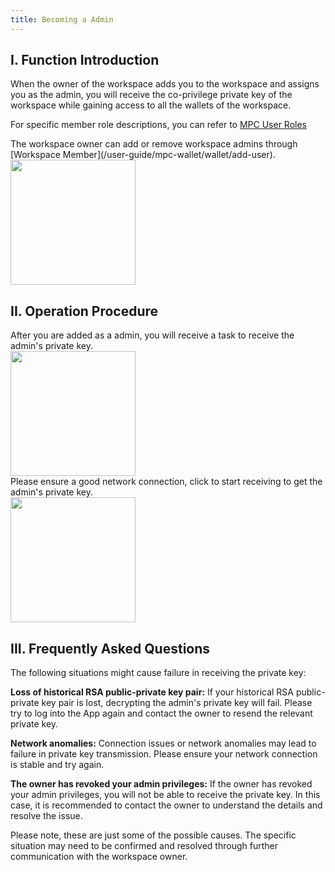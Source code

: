 ```yaml
---
title: Becoming a Admin
---
```


## I. Function Introduction


When the owner of the workspace adds you to the workspace and assigns you as the admin, you will receive the co-privilege private key of the workspace while gaining access to all the wallets of the workspace.

For specific member role descriptions, you can refer to [MPC User Roles](/help-center/manage-mpc/user-setting/user-role)

<Note>
The workspace owner can add or remove workspace admins through [Workspace Member](/user-guide/mpc-wallet/wallet/add-user).

<div className="w-full flex items-center justify-center">
        <img src="/images/user-guide/wmemberen.png" width="200"/>
</div>


</Note>


## II. Operation Procedure

<Steps>
<Step title="Open the App, Select the Workflow Module">
   After you are added as a admin, you will receive a task to receive the admin's private key.

<div className="w-full flex items-center justify-center">
        <img src="/images/user-guide/keytodoen.jpeg" width="200"/>
</div>

</Step>

<Step title="Receive Private Key">
Please ensure a good network connection, click to start receiving to get the admin's private key.

<div className="w-full flex items-center justify-center">
        <img src="/images/user-guide/privatekeyrightreceiving.jpg" width="200"/>
</div>

</Step>

</Steps>


## III. Frequently Asked Questions

<Accordion title="What situations might prevent me from receiving the private key?">
The following situations might cause failure in receiving the private key:

**Loss of historical RSA public-private key pair:** If your historical RSA public-private key pair is lost, decrypting the admin's private key will fail. Please try to log into the App again and contact the owner to resend the relevant private key.

**Network anomalies:** Connection issues or network anomalies may lead to failure in private key transmission. Please ensure your network connection is stable and try again.

**The owner has revoked your admin privileges:** If the owner has revoked your admin privileges, you will not be able to receive the private key. In this case, it is recommended to contact the owner to understand the details and resolve the issue.

Please note, these are just some of the possible causes. The specific situation may need to be confirmed and resolved through further communication with the workspace owner.
</Accordion>

